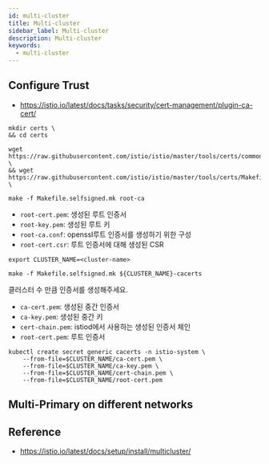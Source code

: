```yaml
---
id: multi-cluster
title: Multi-cluster
sidebar_label: Multi-cluster
description: Multi-cluster
keywords:
  - multi-cluster
---
```


## Configure Trust

- https://istio.io/latest/docs/tasks/security/cert-management/plugin-ca-cert/

```shell
mkdir certs \
&& cd certs
```

```shell
wget https://raw.githubusercontent.com/istio/istio/master/tools/certs/common.mk \
&& wget https://raw.githubusercontent.com/istio/istio/master/tools/certs/Makefile.selfsigned.mk \
```

```shell
make -f Makefile.selfsigned.mk root-ca
```

- `root-cert.pem`: 생성된 루트 인증서
- `root-key.pem`: 생성된 루트 키
- `root-ca.conf`: openssl루트 인증서를 생성하기 위한 구성
- `root-cert.csr`: 루트 인증서에 대해 생성된 CSR

```shell
export CLUSTER_NAME=<cluster-name>
```

```shell
make -f Makefile.selfsigned.mk ${CLUSTER_NAME}-cacerts
```

클러스터 수 만큼 인증서를 생성해주세요.

- `ca-cert.pem`: 생성된 중간 인증서
- `ca-key.pem`: 생성된 중간 키
- `cert-chain.pem`: istiod에서 사용하는 생성된 인증서 체인
- `root-cert.pem`: 루트 인증서

```shell
kubectl create secret generic cacerts -n istio-system \
    --from-file=$CLUSTER_NAME/ca-cert.pem \
    --from-file=$CLUSTER_NAME/ca-key.pem \
    --from-file=$CLUSTER_NAME/cert-chain.pem \
    --from-file=$CLUSTER_NAME/root-cert.pem
```

## Multi-Primary on different networks

## Reference

- https://istio.io/latest/docs/setup/install/multicluster/
